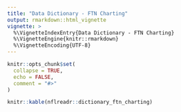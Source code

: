 ```yaml
---
title: "Data Dictionary - FTN Charting"
output: rmarkdown::html_vignette
vignette: >
  %\VignetteIndexEntry{Data Dictionary - FTN Charting}
  %\VignetteEngine{knitr::rmarkdown}
  %\VignetteEncoding{UTF-8}
---
```


```r
knitr::opts_chunk$set(
  collapse = TRUE,
  echo = FALSE,
  comment = "#>"
)
```

```r
knitr::kable(nflreadr::dictionary_ftn_charting)
```

